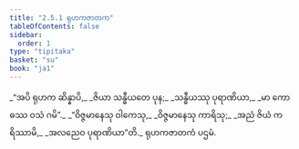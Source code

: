 ```yaml
---
title: "2.5.1 ရုဟကဇာတက"
tableOfContents: false
sidebar:
  order: 1
type: "tipitaka"
basket: "su"
book: "ja1"
---
```



<DynamicBreadcrumb />

<Division number="81" book="ja1">

<Paragraph number="470" type="verses" book="ja1">
_“အပိ ရုဟက ဆိန္နာပိ,_  
_ဇိယာ သန္ဓီယတေ ပုန;_  
_သန္ဓီယဿု ပုရာဏိယာ,_  
_မာ ကောဓဿ ဝသံ ဂမိ”._  

</Paragraph>

</Division>
<Division number="82" book="ja1">

<Paragraph number="471" type="verses" book="ja1">
_“ဝိဇ္ဇမာနေသု ဝါကေသု,_  
_ဝိဇ္ဇမာနေသု ကာရိသု;_  
_အညံ ဇိယံ ကရိဿာမိ,_  
_အလညေဝ ပုရာဏိယာ”တိ._  


</Paragraph>
</Division>

<Paragraph number="472" type="center" book="ja1">
ရုဟကဇာတကံ ပဌမံ.
</Paragraph>